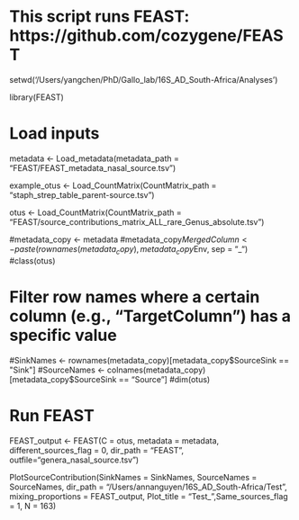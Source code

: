 # This script runs FEAST: https://github.com/cozygene/FEAST

setwd('/Users/yangchen/PhD/Gallo_lab/16S_AD_South-Africa/Analyses')

library(FEAST)

# Load inputs
metadata <- Load_metadata(metadata_path = "FEAST/FEAST_metadata_nasal_source.tsv")

example_otus <- Load_CountMatrix(CountMatrix_path = "staph_strep_table_parent-source.tsv")

otus <- Load_CountMatrix(CountMatrix_path = "FEAST/source_contributions_matrix_ALL_rare_Genus_absolute.tsv")

#metadata_copy <- metadata
#metadata_copy$MergedColumn <- paste(rownames(metadata_copy), metadata_copy$Env, sep = "_")
#class(otus)

# Filter row names where a certain column (e.g., "TargetColumn") has a specific value
#SinkNames <- rownames(metadata_copy)[metadata_copy$SourceSink == "Sink"]
#SourceNames <- colnames(metadata_copy)[metadata_copy$SourceSink == "Source"]
#dim(otus)


# Run FEAST
FEAST_output <- FEAST(C = otus, metadata = metadata,
                      different_sources_flag = 0,
                      dir_path = "FEAST",
                      outfile="genera_nasal_source.tsv")
                      
                      
PlotSourceContribution(SinkNames = SinkNames,
                       SourceNames = SourceNames, dir_path = "/Users/annanguyen/16S_AD_South-Africa/Test",
                       mixing_proportions = FEAST_output, Plot_title = "Test_",Same_sources_flag = 1, N = 163)